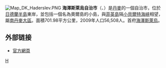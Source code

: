 [[File:Map_DK_Haderslev.PNG|right]]
'''海澤斯萊烏自治市'''（{{lang-da|Haderslev Kommune}}、{{lang-de|Hadersleben}}）是[[丹麥|丹麥]]的一個自治市，位於[[日德蘭半島|日德蘭半島]]東岸，並包括一個名為奧爾島的小島，與[[菲英島|菲英島]]隔[[小貝爾特海峽|小貝爾特海峽]]相望，屬[[南丹麥大區|南丹麥大區]]。面積701.98平方公里，2009年人口56,508人。首府[[海澤斯萊烏|海澤斯萊烏]]。

== 外部链接 ==
* [https://web.archive.org/web/20190628131827/https://www.haderslev.dk/ 官方網頁]
{{丹麥自治市}}

[[Category:丹麥市鎮|H]]